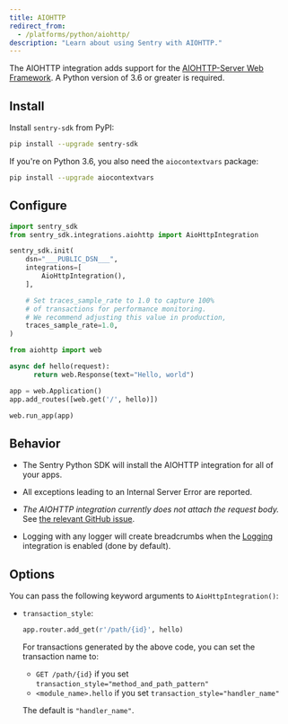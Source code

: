 ```yaml
---
title: AIOHTTP
redirect_from:
  - /platforms/python/aiohttp/
description: "Learn about using Sentry with AIOHTTP."
---
```


The AIOHTTP integration adds support for the [AIOHTTP-Server Web
Framework](https://docs.aiohttp.org/en/stable/web.html). A Python version of
3.6 or greater is required.

## Install

Install `sentry-sdk` from PyPI:

```bash
pip install --upgrade sentry-sdk
```

If you're on Python 3.6, you also need the `aiocontextvars` package:

```bash
pip install --upgrade aiocontextvars
```

## Configure

```python
import sentry_sdk
from sentry_sdk.integrations.aiohttp import AioHttpIntegration

sentry_sdk.init(
    dsn="___PUBLIC_DSN___",
    integrations=[
        AioHttpIntegration(),
    ],

    # Set traces_sample_rate to 1.0 to capture 100%
    # of transactions for performance monitoring.
    # We recommend adjusting this value in production,
    traces_sample_rate=1.0,
)

from aiohttp import web

async def hello(request):
      return web.Response(text="Hello, world")

app = web.Application()
app.add_routes([web.get('/', hello)])

web.run_app(app)
```

## Behavior

- The Sentry Python SDK will install the AIOHTTP integration for all of your apps.

- All exceptions leading to an Internal Server Error are reported.

- _The AIOHTTP integration currently does not attach the request body._ See
  [the relevant GitHub
  issue](https://github.com/getsentry/sentry-python/issues/220).

- Logging with any logger will create breadcrumbs when
  the [Logging](/platforms/python/guides/logging/)
  integration is enabled (done by default).

## Options

You can pass the following keyword arguments to `AioHttpIntegration()`:

- `transaction_style`:

  ```python
  app.router.add_get(r'/path/{id}', hello)
  ```

  For transactions generated by the above code, you can set the transaction name to:

  - `GET /path/{id}` if you set `transaction_style="method_and_path_pattern"`
  - `<module_name>.hello` if you set `transaction_style="handler_name"`

  The default is `"handler_name"`.
